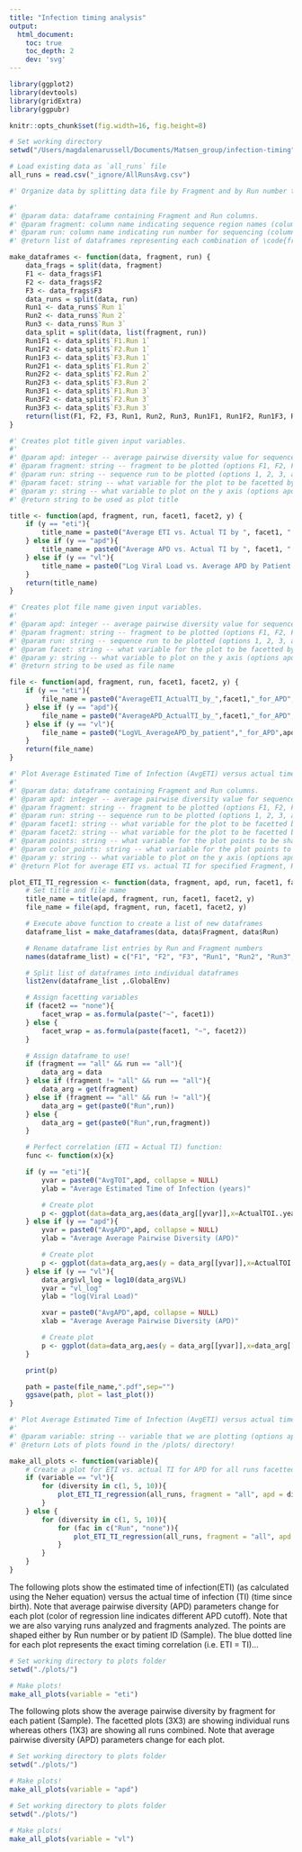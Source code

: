 ```yaml
---
title: "Infection timing analysis"
output:
  html_document:
    toc: true
    toc_depth: 2
    dev: 'svg'
---
```


```r
library(ggplot2)
library(devtools)
library(gridExtra)
library(ggpubr)

knitr::opts_chunk$set(fig.width=16, fig.height=8)

```

```r
# Set working directory
setwd("/Users/magdalenarussell/Documents/Matsen_group/infection-timing")

# Load existing data as `all_runs` file
all_runs = read.csv("_ignore/AllRunsAvg.csv")
```

```r
#' Organize data by splitting data file by Fragment and by Run number then create new dataframes representing each run for each fragment.

#' 
#' @param data: dataframe containing Fragment and Run columns.
#' @param fragment: column name indicating sequence region names (column entry options are F1, F2, F3).
#' @param run: column name indicating run number for sequencing (column entry options are `Run 1`, `Run 2`, `Run 3`).
#' @return list of dataframes representing each combination of \code{fragment} and \code{run} variables.

make_dataframes <- function(data, fragment, run) {
    data_frags = split(data, fragment)
    F1 <- data_frags$F1
    F2 <- data_frags$F2
    F3 <- data_frags$F3
    data_runs = split(data, run)
    Run1 <- data_runs$`Run 1`
    Run2 <- data_runs$`Run 2`
    Run3 <- data_runs$`Run 3`
    data_split = split(data, list(fragment, run))
    Run1F1 <- data_split$`F1.Run 1`
    Run1F2 <- data_split$`F2.Run 1`
    Run1F3 <- data_split$`F3.Run 1`
    Run2F1 <- data_split$`F1.Run 2`
    Run2F2 <- data_split$`F2.Run 2`
    Run2F3 <- data_split$`F3.Run 2`
    Run3F1 <- data_split$`F1.Run 3`
    Run3F2 <- data_split$`F2.Run 3`
    Run3F3 <- data_split$`F3.Run 3`
    return(list(F1, F2, F3, Run1, Run2, Run3, Run1F1, Run1F2, Run1F3, Run2F1, Run2F2, Run2F3, Run3F1, Run3F2, Run3F3))
}
```

```r
#' Creates plot title given input variables.
#' 
#' @param apd: integer -- average pairwise diversity value for sequences filtered various ways (options 1, 5, 10)
#' @param fragment: string -- fragment to be plotted (options F1, F2, F3, all)
#' @param run: string -- sequence run to be plotted (options 1, 2, 3, all)
#' @param facet: string -- what variable for the plot to be facetted by (options  Fragment or Run)
#' @param y: string -- what variable to plot on the y axis (options apd or eti)
#' @return string to be used as plot title

title <- function(apd, fragment, run, facet1, facet2, y) {
    if (y == "eti"){
        title_name = paste0("Average ETI vs. Actual TI by ", facet1, " for APD-",apd, ", Fragment-", fragment, ", and Run-", run)
    } else if (y == "apd"){
        title_name = paste0("Average APD vs. Actual TI by ", facet1, " for APD-",apd, ", Fragment-", fragment, ", and Run-", run)
    } else if (y == "vl"){
        title_name = paste0("Log Viral Load vs. Average APD by Patient for APD-",apd) 
    }   
    return(title_name)
}
```


```r
#' Creates plot file name given input variables. 
#' 
#' @param apd: integer -- average pairwise diversity value for sequences filtered various ways (options 1, 5, 10)
#' @param fragment: string -- fragment to be plotted (options F1, F2, F3, all)
#' @param run: string -- sequence run to be plotted (options 1, 2, 3, all)
#' @param facet: string -- what variable for the plot to be facetted by (options  Fragment or Run)
#' @param y: string -- what variable to plot on the y axis (options apd or eti or vl)
#' @return string to be used as file name

file <- function(apd, fragment, run, facet1, facet2, y) {
    if (y == "eti"){
        file_name = paste0("AverageETI_ActualTI_by_",facet1,"_for_APD",apd, "_Fragment", fragment, "_Run", run)
    } else if (y == "apd"){
        file_name = paste0("AverageAPD_ActualTI_by_",facet1,"_for_APD",apd, "_Fragment", fragment, "_Run", run)
    } else if (y == "vl"){
        file_name = paste0("LogVL_AverageAPD_by_patient","_for_APD",apd) 
    }      
    return(file_name)
}
```

```r
#' Plot Average Estimated Time of Infection (AvgETI) versus actual time of infection by fragment for each APD category.
#' 
#' @param data: dataframe containing Fragment and Run columns.
#' @param apd: integer -- average pairwise diversity value for sequences filtered various ways (options 1, 5, 10)
#' @param fragment: string -- fragment to be plotted (options F1, F2, F3, all)
#' @param run: string -- sequence run to be plotted (options 1, 2, 3, all)
#' @param facet1: string -- what variable for the plot to be facetted by (options  Fragment or Run)
#' @param facet2: string -- what variable for the plot to be facetted by (options  Fragment or Run or none)
#' @param points: string -- what variable for the plot points to be shaped by (options Fragment or Run or Sample)
#' @param color_points: string -- what variable for the plot points to be shaped by (options Fragment or Run or Sample)
#' @param y: string -- what variable to plot on the y axis (options apd or eti)
#' @return Plot for average ETI vs. actual TI for specified Fragment, Run, APD, and facet

plot_ETI_TI_regression <- function(data, fragment, apd, run, facet1, facet2, points, color_points, y) {
    # Set title and file name 
    title_name = title(apd, fragment, run, facet1, facet2, y)
    file_name = file(apd, fragment, run, facet1, facet2, y)

    # Execute above function to create a list of new dataframes
    dataframe_list = make_dataframes(data, data$Fragment, data$Run)

    # Rename dataframe list entries by Run and Fragment numbers
    names(dataframe_list) = c("F1", "F2", "F3", "Run1", "Run2", "Run3", "Run1F1", "Run1F2", "Run1F3", "Run2F1",  "Run2F2", "Run2F3", "Run3F1", "Run3F2", "Run3F3")

    # Split list of dataframes into individual dataframes
    list2env(dataframe_list ,.GlobalEnv)

    # Assign facetting variables
    if (facet2 == "none"){
        facet_wrap = as.formula(paste("~", facet1))
    } else {
        facet_wrap = as.formula(paste(facet1, "~", facet2))
    }

    # Assign dataframe to use!
    if (fragment == "all" && run == "all"){
        data_arg = data
    } else if (fragment != "all" && run == "all"){
        data_arg = get(fragment)
    } else if (fragment == "all" && run != "all"){
        data_arg = get(paste0("Run",run))
    } else {
        data_arg = get(paste0("Run",run,fragment))
    }

    # Perfect correlation (ETI = Actual TI) function: 
    func <- function(x){x}

    if (y == "eti"){
        yvar = paste0("AvgTOI",apd, collapse = NULL)
        ylab = "Average Estimated Time of Infection (years)"

        # Create plot
        p <- ggplot(data=data_arg,aes(data_arg[[yvar]],x=ActualTOI..year.))+geom_point(aes(shape=get(paste(points)), color=get(paste(color_points))), size = 2) + stat_smooth(method="lm", se=TRUE, color= apd, fill= apd) + labs(x="Actual Time of Infection (years)", y=paste(ylab))+ xlim(0,2) + ylim(0,6) + facet_wrap(facet_wrap) + ggtitle(title_name) + stat_regline_equation(label.x = 0, label.y = 5, size = 5) + labs(shape = points, color = color_points) + stat_function(fun = func, color = "blue", linetype="dashed", size=1) + theme_bw() + theme(text = element_text(size = 18)) 
    } else if (y == "apd"){
        yvar = paste0("AvgAPD",apd, collapse = NULL)
        ylab = "Average Average Pairwise Diversity (APD)"

        # Create plot
        p <- ggplot(data=data_arg,aes(y = data_arg[[yvar]],x=ActualTOI..year., color= get(paste(color_points)))) + geom_point(aes(color=get(paste(color_points))), size = 2)  + geom_smooth(se = FALSE, method = "lm")+ labs(x="Actual Time of Infection (years)", y=paste(ylab)) + facet_wrap(facet_wrap) + ggtitle(title_name) + labs(color = color_points) + theme_bw() + theme(text = element_text(size = 18)) 
    } else if (y == "vl"){
        data_arg$vl_log = log10(data_arg$VL)
        yvar = "vl_log"
        ylab = "log(Viral Load)"

        xvar = paste0("AvgAPD",apd, collapse = NULL)
        xlab = "Average Average Pairwise Diversity (APD)"

        # Create plot
        p <- ggplot(data=data_arg,aes(y = data_arg[[yvar]],x=data_arg[[xvar]], color = get(paste(color_points)), group = get(paste(color_points)))) + geom_point(aes(color=get(paste(color_points))), size = 2)+ geom_smooth(se = FALSE, method = "loess") + labs(x=paste(xlab), y=paste(ylab)) + ggtitle(title_name) + labs(color = color_points) + theme_bw() + theme(text = element_text(size = 18)) 
    }

    print(p)

    path = paste(file_name,".pdf",sep="")
    ggsave(path, plot = last_plot())
}
```


```r
#' Plot Average Estimated Time of Infection (AvgETI) versus actual time of infection for all fragment and run combinations for each APD status. The shape of the plot points are by patient ID (Sample) or by Run.
#' 
#' @param variable: string -- variable that we are plotting (options apd, eti)
#' @return Lots of plots found in the /plots/ directory!

make_all_plots <- function(variable){
    # Create a plot for ETI vs. actual TI for APD for all runs facetted by fragment
    if (variable == "vl"){
        for (diversity in c(1, 5, 10)){
            plot_ETI_TI_regression(all_runs, fragment = "all", apd = diversity, run = "all", facet1 = "none", facet2 = "none",points="none",    color_point = "Sample", y = paste(variable))
        }
    } else {
        for (diversity in c(1, 5, 10)){
            for (fac in c("Run", "none")){
                plot_ETI_TI_regression(all_runs, fragment = "all", apd = diversity, run = "all", facet1 = "Fragment", facet2 = fac, points  ="Run",  color_point = "Sample", y = paste(variable))
            }
        }
    }
}
```
The following plots show the estimated time of infection(ETI) (as calculated using the Neher equation) versus the actual time of infection (TI) (time since birth). Note that average pairwise diversity (APD) parameters change for each plot (color of regression line indicates different APD cutoff). Note that we are also varying runs analyzed and fragments analyzed. The points are shaped either by Run number or by patient ID (Sample). The blue dotted line for each plot represents the exact timing correlation (i.e. ETI = TI)...

```r
# Set working directory to plots folder
setwd("./plots/")

# Make plots!
make_all_plots(variable = "eti")
```
The following plots show the average pairwise diversity by fragment for each patient (Sample). The facetted plots (3X3) are showing individual runs whereas others (1X3) are showing all runs combined. Note that average pairwise diversity (APD) parameters change for each plot.

```r
# Set working directory to plots folder
setwd("./plots/")

# Make plots!
make_all_plots(variable = "apd")
```

```r
# Set working directory to plots folder
setwd("./plots/")

# Make plots!
make_all_plots(variable = "vl")
```

